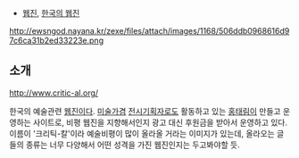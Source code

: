 * [[웹진]], [[한국의 웹진]]

http://ewsngod.nayana.kr/zexe/files/attach/images/1168/506ddb0968616d97c6ca31b2ed33223e.png

== 소개 ==

http://www.critic-al.org/

한국의 예술관련 [[웹진]]이다. [[미술가]]겸 [[전시기획자]]로도 활동하고 있는 [[홍태림]]이 만들고 운영하는 사이트로, 비평 웹진을 지향해서인지 광고 대신 후원금을 받아서 운영하고 있다. 이름이 '크리틱-칼'이라 예술비평이 많이 올라올 거라는 이미지가 있는데, 올라오는 글들의 종류는 너무 다양해서 어떤 성격을 가진 웹진인지는 두고봐야할 듯.
